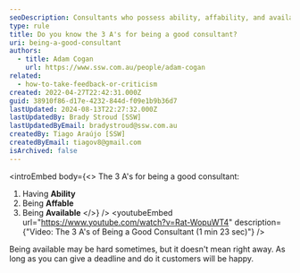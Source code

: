 ```yaml
---
seoDescription: Consultants who possess ability, affability, and availability excel at providing effective solutions to clients.
type: rule
title: Do you know the 3 A's for being a good consultant?
uri: being-a-good-consultant
authors:
  - title: Adam Cogan
    url: https://www.ssw.com.au/people/adam-cogan
related:
  - how-to-take-feedback-or-criticism
created: 2022-04-27T22:42:31.000Z
guid: 38910f86-d17e-4232-844d-f09e1b9b36d7
lastUpdated: 2024-08-13T22:27:32.000Z
lastUpdatedBy: Brady Stroud [SSW]
lastUpdatedByEmail: bradystroud@ssw.com.au
createdBy: Tiago Araújo [SSW]
createdByEmail: tiagov8@gmail.com
isArchived: false
---
```


<introEmbed
  body={<>
The 3 A's for being a good consultant:

1. Having **Ability**
2. Being **Affable**
3. Being **Available**
  </>}
/>
<youtubeEmbed url="https://www.youtube.com/watch?v=Rat-WopuWT4" description={"Video: The 3 A's of Being a Good Consultant (1 min 23 sec)"} />

Being available may be hard sometimes, but it doesn't mean right away. As long as you can give a deadline and do it customers will be happy.
